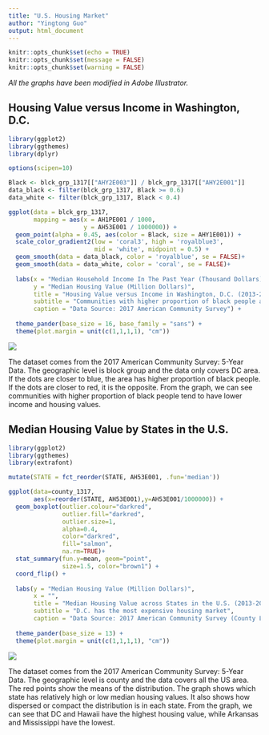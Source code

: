 ```yaml
---
title: "U.S. Housing Market"
author: "Yingtong Guo"
output: html_document
---
```


```r
knitr::opts_chunk$set(echo = TRUE)
knitr::opts_chunk$set(message = FALSE)
knitr::opts_chunk$set(warning = FALSE)
```
*All the graphs have been modified in Adobe Illustrator.*

## Housing Value versus Income in Washington, D.C.

```r
library(ggplot2)
library(ggthemes)
library(dplyr)

options(scipen=10)

Black <- blck_grp_1317[["AHY2E003"]] / blck_grp_1317[["AHY2E001"]]
data_black <- filter(blck_grp_1317, Black >= 0.6)
data_white <- filter(blck_grp_1317, Black < 0.4)

ggplot(data = blck_grp_1317,
       mapping = aes(x = AH1PE001 / 1000,
                     y = AH53E001 / 1000000)) +
  geom_point(alpha = 0.45, aes(color = Black, size = AHY1E001)) +
  scale_color_gradient2(low = 'coral3', high = 'royalblue3', 
                        mid = 'white', midpoint = 0.5) +
  geom_smooth(data = data_black, color = 'royalblue', se = FALSE)+
  geom_smooth(data = data_white, color = 'coral', se = FALSE)+
  
  labs(x = "Median Household Income In The Past Year (Thousand Dollars)",
       y = "Median Housing Value (Million Dollars)",
       title = "Housing Value versus Income in Washington, D.C. (2013-2017)",
       subtitle = "Communities with higher proportion of black people are disadvantaged",
       caption = "Data Source: 2017 American Community Survey") +
  
  theme_pander(base_size = 16, base_family = "sans") +
  theme(plot.margin = unit(c(1,1,1,1), "cm"))
```

![](1.png)

The dataset comes from the 2017 American Community Survey: 5-Year Data. The geographic level is block group and the data only covers DC area. If the dots are closer to blue, the area has higher proportion of black people. If the dots are closer to red, it is the opposite. From the graph, we can see communities with higher proportion of black people tend to have lower income and housing values.

## Median Housing Value by States in the U.S.

```r
library(ggplot2)
library(ggthemes)
library(extrafont)

mutate(STATE = fct_reorder(STATE, AH53E001, .fun='median'))

ggplot(data=county_1317, 
       aes(x=reorder(STATE, AH53E001),y=AH53E001/1000000)) + 
  geom_boxplot(outlier.colour="darkred",
               outlier.fill="darkred",
               outlier.size=1,
               alpha=0.4,
               color="darkred",
               fill="salmon",
               na.rm=TRUE)+
  stat_summary(fun.y=mean, geom="point", 
               size=1.5, color="brown1") +
  coord_flip() +
  
  labs(y = "Median Housing Value (Million Dollars)",
       x = "",
       title = "Median Housing Value across States in the U.S. (2013-2017)",
       subtitle = "D.C. has the most expensive housing market",
       caption = "Data Source: 2017 American Community Survey (County Level)") +
  
  theme_pander(base_size = 13) +
  theme(plot.margin = unit(c(1,1,1,1), "cm"))

```

![](2.png)

The dataset comes from the 2017 American Community Survey: 5-Year Data. The geographic level is county and the data covers all the US area. The red points show the means of the distribution. The graph shows which state has relatively high or low median housing values. It also shows how dispersed or compact the distribution is in each state. From the graph, we can see that DC and Hawaii have the highest housing value, while Arkansas and Mississippi have the lowest.
